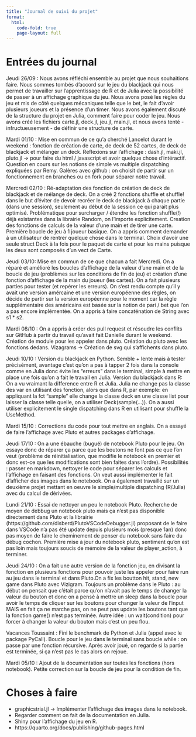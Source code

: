 ```yaml
---
title: "Journal de suivi du projet"
format:
  html:
    code-fold: true
    page-layout: full
---
```

# Entrées du journal

Jeudi 26/09 : Nous avons réfléchi ensemble au projet que nous souhaitions faire. Nous sommes tombés d'accord sur le jeu du blackjack qui nous permet de travailler sur l'apprentissage de R et de Julia avec la possibilité de passer à un affichage graphique du jeu. Nous avons posé les règles du jeu et mis de côté quelques mécaniques telle que le bet, le fait d'avoir plusieurs joueurs et la présence d'un timer. Nous avons également discuté de la structure du projet en Julia, comment faire pour coder le jeu. Nous avons créé les fichiers carte.jl, deck.jl, jeu.jl, main.jl, et nous avons tenté - infructueusement - de définir une structure de carte.

Mardi 01/10 : 
Mise en commun de ce qu'a cherché Lancelot durant le weekend : fonction de création de carte, de deck de 52 cartes, de deck de blackjack et mélanger un deck. 
Reflexions sur l'affichage : dash.jl, maki.jl, pluto.jl -> pour faire du html / javascript et avoir quelque chose d'intéractif. Question en cours sur les notions de simple vs multiple dispatching expliquées par Remy.
Galères avec github : on choisit de partir sur un fonctionnement en branches ou en fork pour séparer notre travail.

Mercredi 02/10 : Ré-adaptation des fonction de création de deck de blackjack et de mélange de deck. On a créé 2 fonctions shuffle et shuffle!  dans le but d'éviter de devoir recréer le deck de blackjack à chaque partie (dans une session), seulement au début de la session ce qui parait plus optimisé. 
Problématique pour surcharger / étendre les fonction shuffle(!) déjà existantes dans la librairie Random, on l'importe explicitement.
Creation des fonctions de calculs de la valeur d'une main et de tirer une carte.
Première boucle de jeu à 1 joueur basique. On a appris comment demander à un utilisateur de rentrer quelque chose dans le terminal.
Choix d'avoir une seule struct Deck à la fois pour le paquet de carte et pour les mains puisque les deux sont composés d'un vect de Carte.

Jeudi 03/10:
Mise en commun de ce que chacun a fait Mercredi. On a réparé et amélioré les boucles d'affichage de la valeur d'une main et de la boucle de jeu (problèmes sur les conditions de fin de jeu) et création d'une fonction d'affichage de la main du joueur (les cartes). On a fait plusieurs parties pour tester (et repérer les erreurs). On s'est rendu compte qu'il y avait une version amércaine et une version européenne des règles, on décide de partir sur la version européenne pour le moment car la règle supplémentaire des américains est basée sur la notion de pari / bet que l'on a pas encore implémentée. On a appris à faire concaténation de String avec s1 * s2.

Mardi 08/10 :
On a appris à créer des pull request et résoudre les conflits sur GitHub à partir du travail qu'avait fait Danielle durant le weekend. Création de module pour les appeler dans pluto. Création du pluto avec les fonctions dedans. Vizagrams -> Création de svg qui s'affichents dans pluto.

Jeudi 10/10 : Version du blackjack en Python. Semble + lente mais à tester précisément, avantage c'est qu'on a pas à tapper 2 fois dans la console comme en Julia donc évite les "erreurs" dans le terminal, simple à mettre en place une fois qu'on a fait le travail en Julia.
Version du blackjack dans R: On a vu vraimant la difference entre R et Julia. Julia ne change pas la classe des var en utilisant des fonction, alors que dans R, par exemple: en appliquant la fct "sample" elle change la classe deck en une classe list pour laisser la classe telle quelle, on a utiliser Deck(sample(...)). On a aussi utiliser explicitement le single dispatching dans R en utilisant pour shuffle la UseMethod.

Mardi 15/10 : Corrections du code pour tout mettre en anglais. On a essayé de faire l'affichage avec Pluto et autres packages d'affichage. 

Jeudi 17/10 : On a une ébauche (bugué) de notebook Pluto pour le jeu. On essaye donc de réparer ça parce que les boutons ne font pas ce que l'on veut (problème de réinitialisation, que modifie le notebook en premier et donc est-ce que les modifications sont bien faites dans l'ordre). Possibilités : passer en markdown, nettoyer le code pour séparer les calculs et l'affichage en faisant des fonctions. On veut aussi implémenter le fait d'afficher des images dans le notebook.
On a également travaillé sur un deuxième projet mettant en oeuvre le simple/multiple dispatching (R/Julia) avec du calcul de dérivées.

Lundi 21/10 : Essai de nettoyer un peu le notebook Pluto. Recherche de moyen de debbug un notebook pluto mais ça n'est pas disponible directement dans Pluto et la librairie (https://github.com/disberd/PlutoVSCodeDebugger.jl) proposant de le faire dans VSCode n'a pas été update depuis plusieurs mois (presque 1an) donc pas moyen de faire le cheminement de penser du notebook sans faire du débug cochon. Première mise à jour du notebook pluto, sentiment qu'on est pas loin mais toujours soucis de mémoire de la valeur de player_action, à terminer.

Jeudi 24/10 : On a fait une autre version de la fonction jeu, en divisant la fonction en plusieurs fonctions pour pouvoir juste les appeler pour faire run au jeu dans le terminal et dans Pluto.On a fix les boutton hit, stand, new  game dans Pluto avec Vizigram. Toujours un problème dans le Pluto : au début on pensait que c'était parce qu'on n'avait pas le temps de changer la valeur du bouton et donc on a pensé à mettre un sleep dans la boucle pour avoir le temps de cliquer sur les boutons pour changer la valeur de l'input MAIS en fait ça ne marche pas, on ne peut pas update les boutons tant que la fonction game() n'est pas terminée. Autre idée : un wait(condition) pour forcer à changer la valeur du bouton mais c'est un peu flou.

Vacances Toussaint : Fini le benchmark de Python et Julia (appel avec le package PyCall). Boucle pour le jeu dans le terminal sans boucle while : on passe par une fonction récursive. Après avoir joué, on regarde si la partie est terminée, si ça n'est pas le cas alors on rejoue.

Mardi 05/10 : Ajout de la documentation sur toutes les fonctions (hors notebook). Petite correction sur la boucle de jeu pour la condition de fin.

# Choses à faire
- graphicstrial.jl -> Implémenter l'affichage des images dans le notebook.
- Regarder comment on fait de la documentation en Julia.
- Shiny pour l'affichage du jeu en R.
- https://quarto.org/docs/publishing/github-pages.html

